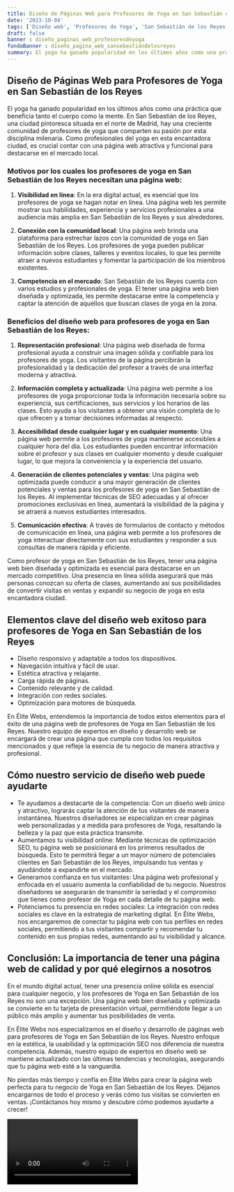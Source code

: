 ```yaml
---
title: Diseño de Páginas Web para Profesores de Yoga en San Sebastián de los Reyes
date: '2023-10-04'
tags: ['Diseño web', 'Profesores de Yoga', 'San Sebastián de los Reyes']
draft: false
banner : diseño_paginas_web_profesoresdeyoga
fondoBanner : diseño_pagina_web_sansebastiándelosreyes
summary: El yoga ha ganado popularidad en los últimos años como una práctica que beneficia tanto el cuerpo como la mente. En San Sebastián de los Reyes, una ciudad pintoresca situada en el norte de Madrid, hay una creciente comunidad de profesores de yoga que comparten su pasión por esta disciplina milenaria. Como profesionales del yoga en esta encantadora ciudad, es crucial contar con una página web atractiva y funcional para destacarse en el mercado local.
---
```


## Diseño de Páginas Web para Profesores de Yoga en San Sebastián de los Reyes

El yoga ha ganado popularidad en los últimos años como una práctica que beneficia tanto el cuerpo como la mente. En San Sebastián de los Reyes, una ciudad pintoresca situada en el norte de Madrid, hay una creciente comunidad de profesores de yoga que comparten su pasión por esta disciplina milenaria. Como profesionales del yoga en esta encantadora ciudad, es crucial contar con una página web atractiva y funcional para destacarse en el mercado local.

### Motivos por los cuales los profesores de yoga en San Sebastián de los Reyes necesitan una página web:

1. **Visibilidad en línea**: En la era digital actual, es esencial que los profesores de yoga se hagan notar en línea. Una página web les permite mostrar sus habilidades, experiencia y servicios profesionales a una audiencia más amplia en San Sebastián de los Reyes y sus alrededores.

2. **Conexión con la comunidad local**: Una página web brinda una plataforma para estrechar lazos con la comunidad de yoga en San Sebastián de los Reyes. Los profesores de yoga pueden publicar información sobre clases, talleres y eventos locales, lo que les permite atraer a nuevos estudiantes y fomentar la participación de los miembros existentes.

3. **Competencia en el mercado**: San Sebastián de los Reyes cuenta con varios estudios y profesionales de yoga. El tener una página web bien diseñada y optimizada, les permite destacarse entre la competencia y captar la atención de aquellos que buscan clases de yoga en la zona.

### Beneficios del diseño web para profesores de yoga en San Sebastián de los Reyes:

1. **Representación profesional**: Una página web diseñada de forma profesional ayuda a construir una imagen sólida y confiable para los profesores de yoga. Los visitantes de la página percibirán la profesionalidad y la dedicación del profesor a través de una interfaz moderna y atractiva.

2. **Información completa y actualizada**: Una página web permite a los profesores de yoga proporcionar toda la información necesaria sobre su experiencia, sus certificaciones, sus servicios y los horarios de las clases. Esto ayuda a los visitantes a obtener una visión completa de lo que ofrecen y a tomar decisiones informadas al respecto.

3. **Accesibilidad desde cualquier lugar y en cualquier momento**: Una página web permite a los profesores de yoga mantenerse accesibles a cualquier hora del día. Los estudiantes pueden encontrar información sobre el profesor y sus clases en cualquier momento y desde cualquier lugar, lo que mejora la conveniencia y la experiencia del usuario.

4. **Generación de clientes potenciales y ventas**: Una página web optimizada puede conducir a una mayor generación de clientes potenciales y ventas para los profesores de yoga en San Sebastián de los Reyes. Al implementar técnicas de SEO adecuadas y al ofrecer promociones exclusivas en línea, aumentará la visibilidad de la página y se atraerá a nuevos estudiantes interesados.

5. **Comunicación efectiva**: A través de formularios de contacto y métodos de comunicación en línea, una página web permite a los profesores de yoga interactuar directamente con sus estudiantes y responder a sus consultas de manera rápida y eficiente.

Como profesor de yoga en San Sebastián de los Reyes, tener una página web bien diseñada y optimizada es esencial para destacarse en un mercado competitivo. Una presencia en línea sólida asegurará que más personas conozcan su oferta de clases, aumentando así sus posibilidades de convertir visitas en ventas y expandir su negocio de yoga en esta encantadora ciudad.

<GifSeo />

<Cta />

## Elementos clave del diseño web exitoso para profesores de Yoga en San Sebastián de los Reyes

- Diseño responsivo y adaptable a todos los dispositivos.
- Navegación intuitiva y fácil de usar.
- Estética atractiva y relajante.
- Carga rápida de páginas.
- Contenido relevante y de calidad.
- Integración con redes sociales.
- Optimización para motores de búsqueda.

En Élite Webs, entendemos la importancia de todos estos elementos para el éxito de una página web de profesores de Yoga en San Sebastián de los Reyes. Nuestro equipo de expertos en diseño y desarrollo web se encargará de crear una página que cumpla con todos los requisitos mencionados y que refleje la esencia de tu negocio de manera atractiva y profesional.

## Cómo nuestro servicio de diseño web puede ayudarte

- Te ayudamos a destacarte de la competencia: Con un diseño web único y atractivo, lograrás captar la atención de tus visitantes de manera instantánea. Nuestros diseñadores se especializan en crear páginas web personalizadas y a medida para profesores de Yoga, resaltando la belleza y la paz que esta práctica transmite.
- Aumentamos tu visibilidad online: Mediante técnicas de optimización SEO, tu página web se posicionará en los primeros resultados de búsqueda. Esto te permitirá llegar a un mayor número de potenciales clientes en San Sebastián de los Reyes, impulsando tus ventas y ayudándote a expandirte en el mercado.
- Generamos confianza en tus visitantes: Una página web profesional y enfocada en el usuario aumenta la confiabilidad de tu negocio. Nuestros diseñadores se asegurarán de transmitir la seriedad y el compromiso que tienes como profesor de Yoga en cada detalle de tu página web.
- Potenciamos tu presencia en redes sociales: La integración con redes sociales es clave en la estrategia de marketing digital. En Élite Webs, nos encargaremos de conectar tu página web con tus perfiles en redes sociales, permitiendo a tus visitantes compartir y recomendar tu contenido en sus propias redes, aumentando así tu visibilidad y alcance.

## Conclusión: La importancia de tener una página web de calidad y por qué elegirnos a nosotros

En el mundo digital actual, tener una presencia online sólida es esencial para cualquier negocio, y los profesores de Yoga en San Sebastián de los Reyes no son una excepción. Una página web bien diseñada y optimizada se convierte en tu tarjeta de presentación virtual, permitiéndote llegar a un público más amplio y aumentar tus posibilidades de venta.

En Élite Webs nos especializamos en el diseño y desarrollo de páginas web para profesores de Yoga en San Sebastián de los Reyes. Nuestro enfoque en la estética, la usabilidad y la optimización SEO nos diferencia de nuestra competencia. Además, nuestro equipo de expertos en diseño web se mantiene actualizado con las últimas tendencias y tecnologías, asegurando que tu página web esté a la vanguardia.

No pierdas más tiempo y confía en Élite Webs para crear la página web perfecta para tu negocio de Yoga en San Sebastián de los Reyes. Déjanos encargarnos de todo el proceso y verás cómo tus visitas se convierten en ventas. ¡Contáctanos hoy mismo y descubre cómo podemos ayudarte a crecer!

<Video />

<CtaBot job='Profesores de Yoga' city='San Sebastián de los Reyes'/>

<Gmaps query='San Sebastián de los Reyes+españa+maps' />